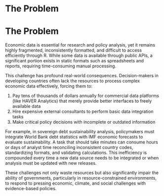 # The Problem

<!-- 
Outlining the issue / weak point / problem to be solved by this proposal. This should be a compelling section that sets the reader up for the next section - the proposed solution!

It is important to cover:

 - [ ] What the problem is
 - [ ] Who it affects
 - [ ] Have there been previous attempts to resolve the problem
 - [ ] Why it should be tackled
-->

# The Problem

Economic data is essential for research and policy analysis, yet it remains highly fragmented, inconsistently formatted, and difficult to access efficiently through R. While some data is available through public APIs, a significant portion exists in static formats such as spreadsheets and reports, requiring time-consuming manual processing.

This challenge has profound real-world consequences. Decision-makers in developing countries often lack the resources to process complex economic data effectively, forcing them to:

1. Pay tens of thousands of dollars annually for commercial data platforms (like HAVER Analytics) that merely provide better interfaces to freely available data
2. Hire expensive external consultants to perform basic data integration tasks
3. Make critical policy decisions with incomplete or outdated information

For example, in sovereign debt sustainability analysis, policymakers must integrate World Bank debt statistics with IMF economic forecasts to evaluate sustainability. A task that should take minutes can consume hours or days of analyst time reconciling inconsistent country codes, standardizing formats, and validating calculations. This inefficiency is compounded every time a new data source needs to be integrated or when analysis must be updated with new releases.

These challenges not only waste resources but also significantly impair the ability of governments, particularly in resource-constrained environments, to respond to pressing economic, climate, and social challenges with evidence-based policies.

